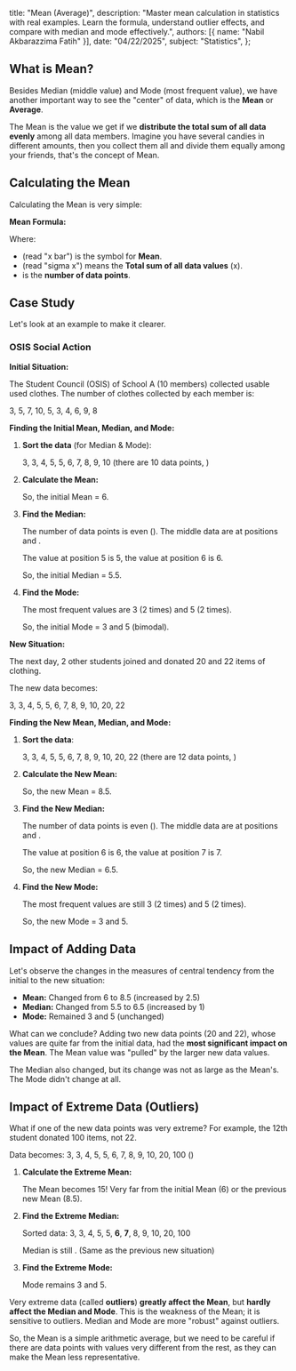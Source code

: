   title: "Mean (Average)",
  description: "Master mean calculation in statistics with real examples. Learn the formula, understand outlier effects, and compare with median and mode effectively.",
  authors: [{ name: "Nabil Akbarazzima Fatih" }],
  date: "04/22/2025",
  subject: "Statistics",
};

## What is Mean?

Besides Median (middle value) and Mode (most frequent value), we have another important way to see the "center" of data, which is the **Mean** or **Average**.

The Mean is the value we get if we **distribute the total sum of all data evenly** among all data members. Imagine you have several candies in different amounts, then you collect them all and divide them equally among your friends, that's the concept of Mean.

## Calculating the Mean

Calculating the Mean is very simple:

<div className="flex flex-col gap-4">
  <BlockMath math="\text{1. Sum up all the data values.}" />
  <BlockMath math="\text{2. Divide the total sum by the number of data points.}" />
</div>

**Mean Formula:**

<BlockMath math="\bar{x} = \frac{\sum x}{n}" />

Where:

- <InlineMath math="\bar{x}" /> (read "x bar") is the symbol for **Mean**.
- <InlineMath math="\sum x" /> (read "sigma x") means the **Total sum of all data
  values** (x).
- <InlineMath math="n" /> is the **number of data points**.

## Case Study

Let's look at an example to make it clearer.

### OSIS Social Action

**Initial Situation:**

The Student Council (OSIS) of School A (10 members) collected usable used clothes. The number of clothes collected by each member is:

3, 5, 7, 10, 5, 3, 4, 6, 9, 8

**Finding the Initial Mean, Median, and Mode:**

1.  **Sort the data** (for Median & Mode):

    3, 3, 4, 5, 5, 6, 7, 8, 9, 10 (there are 10 data points, <InlineMath math="n=10" />)

2.  **Calculate the Mean:**

    <div className="flex flex-col gap-4">
      <BlockMath math="\sum x = 3+3+4+5+5+6+7+8+9+10 = 60" />
      <BlockMath math="\bar{x} = \frac{\sum x}{n} = \frac{60}{10} = 6" />
    </div>

    So, the initial Mean = 6.

3.  **Find the Median:**

    The number of data points is even (<InlineMath math="n=10" />). The middle data are at positions <InlineMath math="10/2 = 5" /> and <InlineMath math="(10/2)+1 = 6" />.

    The value at position 5 is 5, the value at position 6 is 6.

    <BlockMath math="\text{Median} = \frac{5+6}{2} = 5.5" />

    So, the initial Median = 5.5.

4.  **Find the Mode:**

    The most frequent values are 3 (2 times) and 5 (2 times).

    So, the initial Mode = 3 and 5 (bimodal).

**New Situation:**

The next day, 2 other students joined and donated 20 and 22 items of clothing.

The new data becomes:

3, 3, 4, 5, 5, 6, 7, 8, 9, 10, 20, 22

**Finding the New Mean, Median, and Mode:**

1.  **Sort the data**:

    3, 3, 4, 5, 5, 6, 7, 8, 9, 10, 20, 22 (there are 12 data points, <InlineMath math="n=12" />)

2.  **Calculate the New Mean:**

    <div className="flex flex-col gap-4">
      <BlockMath math="\sum x = 60 + 20 + 22 = 102" />
      <BlockMath math="\bar{x} = \frac{\sum x}{n} = \frac{102}{12} = 8.5" />
    </div>

    So, the new Mean = 8.5.

3.  **Find the New Median:**

    The number of data points is even (<InlineMath math="n=12" />). The middle data are at positions <InlineMath math="12/2 = 6" /> and <InlineMath math="(12/2)+1 = 7" />.

    The value at position 6 is 6, the value at position 7 is 7.

    <BlockMath math="\text{Median} = \frac{6+7}{2} = 6.5" />

    So, the new Median = 6.5.

4.  **Find the New Mode:**

    The most frequent values are still 3 (2 times) and 5 (2 times).

    So, the new Mode = 3 and 5.

## Impact of Adding Data

Let's observe the changes in the measures of central tendency from the initial to the new situation:

- **Mean:** Changed from 6 to 8.5 (increased by 2.5)
- **Median:** Changed from 5.5 to 6.5 (increased by 1)
- **Mode:** Remained 3 and 5 (unchanged)

What can we conclude? Adding two new data points (20 and 22), whose values are quite far from the initial data, had the **most significant impact on the Mean**. The Mean value was "pulled" by the larger new data values.

The Median also changed, but its change was not as large as the Mean's. The Mode didn't change at all.

## Impact of Extreme Data (Outliers)

What if one of the new data points was very extreme? For example, the 12th student donated 100 items, not 22.

Data becomes: 3, 3, 4, 5, 5, 6, 7, 8, 9, 10, 20, 100 (<InlineMath math="n=12" />)

1.  **Calculate the Extreme Mean:**

    <div className="flex flex-col gap-4">
      <BlockMath math="\sum x = 60 + 20 + 100 = 180" />
      <BlockMath math="\bar{x} = \frac{\sum x}{n} = \frac{180}{12} = 15" />
    </div>

    The Mean becomes 15! Very far from the initial Mean (6) or the previous new Mean (8.5).

2.  **Find the Extreme Median:**

    Sorted data: 3, 3, 4, 5, 5, **6**, **7**, 8, 9, 10, 20, 100

    Median is still <InlineMath math="(6+7)/2 = 6.5" />. (Same as the previous new situation)

3.  **Find the Extreme Mode:**

    Mode remains 3 and 5.

Very extreme data (called **outliers**) **greatly affect the Mean**, but **hardly affect the Median and Mode**. This is the weakness of the Mean; it is sensitive to outliers. Median and Mode are more "robust" against outliers.

So, the Mean is a simple arithmetic average, but we need to be careful if there are data points with values very different from the rest, as they can make the Mean less representative.

